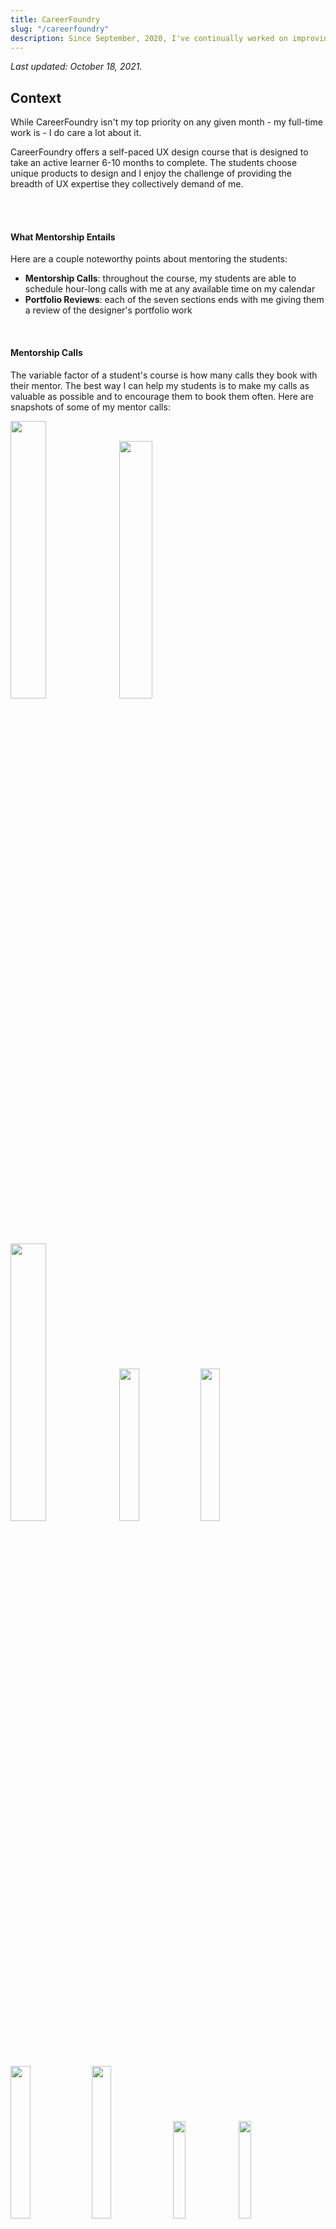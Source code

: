```yaml
---
title: CareerFoundry
slug: "/careerfoundry"
description: Since September, 2020, I've continually worked on improving the quality of my off-hours design mentorship with my UX students. Given that this was never my top priority day to day, though, my improvements over time were only incremental.
---
```


_Last updated: October 18, 2021._

## Context

While CareerFoundry isn't my top priority on any given month - my full-time work is - I do care a lot about it.

CareerFoundry offers a self-paced UX design course that is designed to take an active learner 6-10 months to complete. The students choose unique products to design and I enjoy the challenge of providing the breadth of UX expertise they collectively demand of me.

<br />

<center>
  <object type="image/svg+xml" data="./DemandABreadthOfUXExpertiseAndPersonalization.svg"></object>
</center>

<br />

#### What Mentorship Entails

Here are a couple noteworthy points about mentoring the students:

- **Mentorship Calls**: throughout the course, my students are able to schedule hour-long calls with me at any available time on my calendar
- **Portfolio Reviews**: each of the seven sections ends with me giving them a review of the designer's portfolio work

<br />

#### Mentorship Calls
The variable factor of a student's course is how many calls they book with their mentor. The best way I can help my students is to make my calls as valuable as possible and to encourage them to book them often. Here are snapshots of some of my mentor calls:

<!-- 33.33 - 3
25 - 4
20 - 5
16.665 - 6
14.285 - 7
12.5 - 8 -->

<img src="https://i.imgur.com/dJX2Brz.png" width="33.75%" height="auto" />
<img src="https://i.imgur.com/E0qzcuC.png?1" width="32.5%" height="auto" />
<img src="https://i.imgur.com/fhR8KmS.png" width="33.75%" height="auto" />
<img src="https://i.imgur.com/ik7Ov0o.png?1" width="25%" height="auto" />
<img src="https://i.imgur.com/aOuzroY.png?1" width="25%" height="auto" />
<img src="https://i.imgur.com/2TdvQ05.png?1" width="25%" height="auto" />
<img src="https://i.imgur.com/c1SHwWg.png" width="25%" height="auto" />
<img src="https://i.imgur.com/ATQgRVa.png?1" width="20%" height="auto" />
<img src="https://i.imgur.com/YcT09wQ.png?1" width="20%" height="auto" />
<img src="https://i.imgur.com/XJph3XS.png?1" width="20%" height="auto" />
<img src="https://i.imgur.com/d0znnBB.png" width="20%" height="auto" />
<img src="https://i.imgur.com/yldDG9W.png?1" width="20%" height="auto" />

<br />
<br />

#### Portfolio Reviews

<br />

<div className="scroll">
  <center>
    <object type="image/svg+xml" data="./OverviewOfMyPortfolioReviews.svg"></object>
  </center>
</div>

<br />

#### Summary of My Mentorship
From September, 2020 to September, 2021 in my off hours I logged over 400 hours of design mentorship.

<br />

<center>
  <object type="image/svg+xml" data="./MyMentorshipActivity.svg"></object>
</center>

<br />

## Desired Outcomes As a UX Mentor

Over my time as a mentor, I want my students to achieve continually:

1. Higher course completion rates
2. Shorter times until their first job offer
3. Higher hiring rates
4. Higher starting salaries

<br />

## My Process

For the first eight months I just treated my design mentorship like an off-hours side gig, doing nothing more than gradual improvements to quality of my calls with my students. My process has completely improved since July, 2021, and I have a running article series called _Applying Statistical Process Control to My UX Mentorship_. See a breakdown of the data:
  - <a href="/statistical-process-control-applied-to-design-mentorship-part-1">Part 1</a>
  - Part 2 (Coming Soon)

On a monthly basis, I have my CareerFoundry invoice items transcribed into a spreadsheet where I can extrapolate data for student progress and monitor the impact of improvements I make to my mentorship system. My process is yielding ever more impactful results as I optimize my process.

<br />

#### My Mentorship Calls

Here are the calls I recommend to all my students.

<img src="https://i.imgur.com/JSy1MtB.png" width="100%" height="auto" />

<br />

I keep track of which calls each of my students have had.

<img src="https://i.imgur.com/PKS21JF.png" width="100%" height="auto" />

<br />
<br />

#### Copy Work Done On Calls With Students

Here is one example of an effective exercise that designers <a href="https://learnui.design/blog/5-practical-exercises-learn-ui-design-free.html" target="default">advocate</a> for improving design skills - mimicing the masters to understand their technique. It's an exercise I help my students get accustomed to.

<br />

##### Duolingo

<br />

<img src="./ExcitedGreen.svg" width="16.66%" height="auto" />
<img src="./Green.svg" width="16.66%" height="auto" />
<img src="./AngryGreen.svg" width="16.66%" height="auto" />
<img src="./ExcitedBlue.svg" width="16.66%" height="auto" />
<img src="./Blue.svg" width="16.66%" height="auto" />
<img src="./AngryBlue.svg" width="16.66%" height="auto" />

<br />

<img src="./ExcitedRed.svg" width="16.66%" height="auto" />
<img src="./Red.svg" width="16.66%" height="auto" />
<img src="./AngryRed.svg" width="16.66%" height="auto" />
<img src="./ExcitedPurple.svg" width="16.66%" height="auto" />
<img src="./Purple.svg" width="16.66%" height="auto" />
<img src="./AngryPurple.svg" width="16.66%" height="auto" />

<br />
<br />

| Original | Copy |
| -- | -- |
| <img src="https://i.imgur.com/ivjtKuT.png" width="95%" height="auto" /> | <img src="https://i.imgur.com/7u41teY.png" width="98%" height="auto" /> |

<br />

<img src="./GreenTravelOwl.svg" width="14%" height="auto" />
<img src="./WhiteTravelOwl.svg" width="14%" height="auto" />
<img src="./ProudOwlGreen.svg" width="19%" height="auto" />
<img src="./ProudOwlWhite.svg" width="19%" height="auto" />
<img src="./GreenAstrobird.svg" width="17%" height="auto" />
<img src="./WhiteAstrobird.svg" width="17%" height="auto" />

<br />
<br />

## My Mentorship Results Thus Far

**I won't have good data for student hiring metrics until the beginning of 2022**, because CF grads typically take up to 6 months to get hired in a UX-related role. Even when I do start getting good data on this, those statistics will be based on my mentorship process from 2020. It will take at least a year to see the results of my mentorship process today.

I _can_ prove, however, that my process is yielding ever more impactful results. See a breakdown of the data in my ongoing article series, **_Applying Statistical Process Control to My UX Mentorship_**:
  - <a href="/statistical-process-control-applied-to-design-mentorship-part-1">Part 1</a>
  - Part 2 (Coming Soon)

<br />

#### Examples of Student Product Design Work
<br />

##### TATO (UX Process and Storytelling)

<iframe
  width="100%"
  height="550px"
  src="https://www.youtube.com/embed/aVX8IPZ8Foc"
  title="YouTube video player"
  frameBorder="0"
  allow="accelerometer; autoplay; clipboard-write; encrypted-media; gyroscope; picture-in-picture"
  allowFullScreen
></iframe>

<br />
<br />

##### RADSURF (UI/ UX)

I was heavily involved with this one.

Click through the <a href="https://www.figma.com/proto/4uIh2KVdYPZjX0Z64OLkcX/RadSurf?node-id=541%3A8263&scaling=scale-down&page-id=0%3A1&starting-point-node-id=541%3A8263" target="default">prototype</a>. (The blue boxes that appear on a click are where you can navigate to new screens.)

<br />

<a href="https://www.figma.com/proto/4uIh2KVdYPZjX0Z64OLkcX/RadSurf?node-id=541%3A8263&scaling=scale-down&page-id=0%3A1&starting-point-node-id=541%3A8263" target="default">
  <img src="Sign Up.png" width="32%" height="auto" /> <img src="Favorites.png" width="32%" height="auto" /> <img src="Explore.png" width="32%" height="auto" />
</a>

<br />
<br />

## Personal Reflection

#### I really enjoy this is the kind of side gig.
I love the opportunity to hone my skills through teaching. I enjoy expanding my network with up-and-coming designers, many of whom will eventually amount to great ones. I love autonomous work. I am in my _element_ innovating with new creations and I get an outlet for that helping my students on their portfolio pieces. None of this was particularly revelatory, though, so I'll expound on my other main takeaways.

<br />

#### I love applying statistical process control to my work.
This was the first time where I've taken a studied and disciplined approach to applying SPC principles I read about to a project. I've been amazed with the outcomes it facilitates. Wherever possible moving forward, for the projects I care about I want to track data and visualize it on a routinely-referenced dashboard.

I've come away from the insights gathered in part <a href="/applying-statistical-process-control-to-my-ux-mentorship-part-1">1</a> of my SPC article series with a few key takeaways.


##### a. The Impact of a Dashboard

Having a dashboard give me the most actionable data (_that I've figured out thus far_) has done more to (1) inform me of where I can improve my process and (2) consider _how_ I might improve my process... than a scrum master or manager could, I believe.


##### b. Data Analytics as a Key Companion Feedback Loop to User Research

As a long-time UX practitioner - mostly of early-stage products - I've associated improved outcomes more with a qualitative feedback loop between users and designers engaging with each other directly. And yet... most of the measurable improvements to my mentorship approach have been **in response to quantitative metrics** and have been **invisible to the students**. _Data_ insights prompted actions that, for the most part, could not have been easily (or even _possibly_) detected through user research. Also, the optimizations I have made so far have for the most part flown under the students' radars. For example:
  - I really doubt my women students have thought of themselves as less assertive and, yet, telling them to be more assertive in utilizing my available time did result in them doing so.
  - My students could not have told me that when they book calls with me and what days they most often schedule with me the way the data does. Also, I'm sure they didn't notice when Monday availability dropped and Wednesday / Thursday availability increased on my schedule. Regardless, this resulted in their booking more calls with me.
  - I'm sure that if I were to ask my students on which month they guess I had compiled a spreadsheet of all the data I have surrounding our mentorship engagement in order to track our progress, they would not know. And yet, it has had measurable improvements on my results and _their_ course outcomes.


##### c. Translating Design to Business Outcomes

**SPC is the best way I know (post launch) to define a system of continuous improvement and translate design into improved business outcomes.** Thus far in my career, I've focused primarily on designing and launching new products. In that context, it's easy to say how design translates to business outcomes. I haven't had as good of an explanation to executives of mature businesses how design translates to more profitable businesses or why design should have a seat at the executive table. Now I can more easily associate metrics to product and service design work.

<br />
